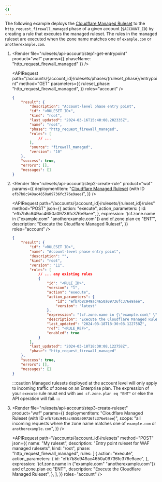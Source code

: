 ```yaml
---
{}
---
```



The following example deploys the [Cloudflare Managed Ruleset](/waf/managed-rules/reference/cloudflare-managed-ruleset/) to the `http_request_firewall_managed` phase of a given account (`$ACCOUNT_ID`) by creating a rule that executes the managed ruleset. The rules in the managed ruleset are executed when the zone name matches one of `example.com` or `anotherexample.com`.

1.  <Render
    	file="rulesets/api-account/step1-get-entrypoint"
    	product="waf"
    	params={{ phaseName: "http_request_firewall_managed" }}
    />

    <APIRequest
    	path="/accounts/{account_id}/rulesets/phases/{ruleset_phase}/entrypoint"
    	method="GET"
    	parameters={{
    		ruleset_phase: "http_request_firewall_managed",
    	}}
    	roles="account"
    />

    ```json output {4}
    {
    	"result": {
    		"description": "Account-level phase entry point",
    		"id": "<RULESET_ID>",
    		"kind": "root",
    		"last_updated": "2024-03-16T15:40:08.202335Z",
    		"name": "root",
    		"phase": "http_request_firewall_managed",
    		"rules": [
    			// ...
    		],
    		"source": "firewall_managed",
    		"version": "10"
    	},
    	"success": true,
    	"errors": [],
    	"messages": []
    }
    ```

2.  <Render
    	file="rulesets/api-account/step2-create-rule"
    	product="waf"
    	params={{
    		deploymentItem:
    			"[Cloudflare Managed Ruleset](/waf/managed-rules/reference/cloudflare-managed-ruleset/) (with ID `efb7b8c949ac4650a09736fc376e9aee`)",
    	}}
    />

    <APIRequest
    	path="/accounts/{account_id}/rulesets/{ruleset_id}/rules"
    	method="POST"
    	json={{
    		action: "execute",
    		action_parameters: {
    			id: "efb7b8c949ac4650a09736fc376e9aee",
    		},
    		expression:
    			'(cf.zone.name in {"example.com" "anotherexample.com"}) and cf.zone.plan eq "ENT"',
    		description: "Execute the Cloudflare Managed Ruleset",
    	}}
    	roles="account"
    />

    ```json output
    {
    	"result": {
    		"id": "<RULESET_ID>",
    		"name": "Account-level phase entry point",
    		"description": "",
    		"kind": "root",
    		"version": "11",
    		"rules": [
    			// ... any existing rules
    			{
    				"id": "<RULE_ID>",
    				"version": "1",
    				"action": "execute",
    				"action_parameters": {
    					"id": "efb7b8c949ac4650a09736fc376e9aee",
    					"version": "latest"
    				},
    				"expression": "(cf.zone.name in {\"example.com\" \"anotherexample.com\"}) and cf.zone.plan eq \"ENT\"",
    				"description": "Execute the Cloudflare Managed Ruleset",
    				"last_updated": "2024-03-18T18:30:08.122758Z",
    				"ref": "<RULE_REF>",
    				"enabled": true
    			}
    		],
    		"last_updated": "2024-03-18T18:30:08.122758Z",
    		"phase": "http_request_firewall_managed"
    	},
    	"success": true,
    	"errors": [],
    	"messages": []
    }
    ```

    :::caution
    Managed rulesets deployed at the account level will only apply to incoming traffic of zones on an Enterprise plan. The expression of your `execute` rule must end with `and cf.zone.plan eq "ENT"` or else the API operation will fail.
    :::

3.  <Render
    	file="rulesets/api-account/step3-create-ruleset"
    	product="waf"
    	params={{
    		deploymentItem:
    			"Cloudflare Managed Ruleset (with ID `efb7b8c949ac4650a09736fc376e9aee`)",
    		scope:
    			"all incoming requests where the zone name matches one of `example.com` or `anotherexample.com`",
    	}}
    />

    <APIRequest
    	path="/accounts/{account_id}/rulesets"
    	method="POST"
    	json={{
    		name: "My ruleset",
    		description: "Entry point ruleset for WAF managed rulesets",
    		kind: "root",
    		phase: "http_request_firewall_managed",
    		rules: [
    			{
    				action: "execute",
    				action_parameters: {
    					id: "efb7b8c949ac4650a09736fc376e9aee",
    				},
    				expression:
    					'(cf.zone.name in {"example.com" "anotherexample.com"}) and cf.zone.plan eq "ENT"',
    				description: "Execute the Cloudflare Managed Ruleset",
    			},
    		],
    	}}
    	roles="account"
    />
